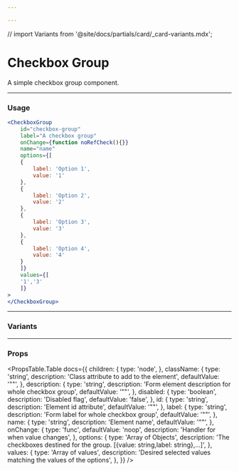 ```yaml
---

---
```

// import Variants from '@site/docs/partials/card/_card-variants.mdx';

# Checkbox Group
A simple checkbox group component.

<NewfoldRoot>
    <CheckboxGroup
        id="checkbox-group"
        label="A checkbox group"
        onChange={function noRefCheck(){}}
        name="name"
        description="This is the description"
        options={[
        {
            label: 'Option 1',
            value: '1'
        },
        {
            label: 'Option 2',
            value: '2'
        },
        {
            label: 'Option 3',
            value: '3'
        },
        {
            label: 'Option 4',
            value: '4'
        }
        ]}
        values={[
        '1','3'
        ]}
    >
    </CheckboxGroup>
</NewfoldRoot>

---
### Usage
```jsx
<CheckboxGroup
    id="checkbox-group"
    label="A checkbox group"
    onChange={function noRefCheck(){}}
    name="name"
    options={[
    {
        label: 'Option 1',
        value: '1'
    },
    {
        label: 'Option 2',
        value: '2'
    },
    {
        label: 'Option 3',
        value: '3'
    },
    {
        label: 'Option 4',
        value: '4'
    }
    ]}
    values={[
    '1','3'
    ]}
>
</CheckboxGroup>
```

---
### Variants

---
### Props
<PropsTable.Table 
        docs={{
        children: {
            type: 'node',
        },
        className: {
            type: 'string',
            description: 'Class attribute to add to the element',
            defaultValue: '""',
        },
        description: {
            type: 'string',
            description: 'Form element description for whole checkbox group',
            defaultValue: '""',
        },
        disabled: {
            type: 'boolean',
            description: 'Disabled flag',
            defaultValue: 'false',
        },
        id: {
            type: 'string',
            description: 'Element id attribute',
            defaultValue: '""',
        },
        label: {
            type: 'string',
            description: 'Form label for whole checkbox group',
            defaultValue: '""',
        },
        name: {
            type: 'string',
            description: 'Element name',
            defaultValue: '""',
        },
        onChange: {
            type: 'func',
            defaultValue: 'noop',
            description: 'Handler for when value changes',
        },
        options: {
            type: 'Array of Objects',
            description: 'The checkboxes destined for the group. [{value: string,label: string},...]',
        },
        values: {
            type: 'Array of values',
            description: 'Desired selected values matching the values of the options',
        },
    }} 
/>